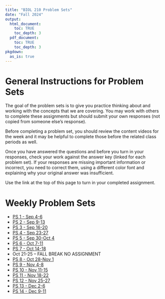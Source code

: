 ```yaml
---
title: "BIOL 210 Problem Sets"
date: "Fall 2024"
output: 
  html_document:
    toc: TRUE
    toc_depth: 3
  pdf_document:
    toc: TRUE
    toc_depth: 3
pkgdown:
  as_is: true
---
```


# General Instructions for Problem Sets

The goal of the problem sets is to give you practice thinking about and working with the concepts that we are covering. You may work with others to complete these assignments but should submit your own responses (not copied from someone else's response). 

Before completing a problem set, you should review the content videos for the week and it may be helpful to complete those before the related class periods as well.

Once you have answered the questions and before you turn in your responses, check your work against the answer key (linked for each problem set). If your responses are missing important information or incorrect, you need to correct them, using a different color font and explaining why your original answer was insufficient.

Use the link at the top of this page to turn in your completed assignment.


# Weekly Problem Sets

* [PS 1 - Sep 4-6](ps1.html)
* [PS 2 - Sep 9-13](404.html)
* [PS 3 - Sep 16-20](404.html)
* [PS 4 - Sep 23-27](404.html)
* [PS 5 - Sep 30-Oct 4](404.html)
* [PS 6 - Oct 7-11](404.html)
* [PS 7 - Oct 14-18](404.html)
* Oct 21-25 -- FALL BREAK NO ASSIGNMENT
* [PS 8 - Oct 28-Nov 1](404.html)
* [PS 9 - Nov 4-8](404.html)
* [PS 10 - Nov 11-15](404.html)
* [PS 11 - Nov 18-22](404.html)
* [PS 12 - Nov 25-27](404.html)
* [PS 13 - Dec 2-6](404.html)
* [PS 14 - Dec 9-11](404.html)